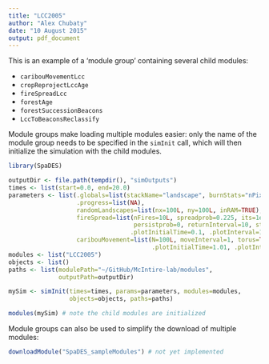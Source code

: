 ```yaml
---
title: "LCC2005"
author: "Alex Chubaty"
date: "10 August 2015"
output: pdf_document
---
```


This is an example of a 'module group' containing several child modules:

- `caribouMovementLcc`
- `cropReprojectLccAge`
- `fireSpreadLcc`
- `forestAge`
- `forestSuccessionBeacons`
- `LccToBeaconsReclassify`

Module groups make loading multiple modules easier: only the name of the module group needs to be specified in the `simInit` call, which will then initialize the simulation with the child modules.

```r
library(SpaDES)

outputDir <- file.path(tempdir(), "simOutputs")
times <- list(start=0.0, end=20.0)
parameters <- list(.globals=list(stackName="landscape", burnStats="nPixelsBurned"),
                   .progress=list(NA),
                   randomLandscapes=list(nx=100L, ny=100L, inRAM=TRUE),
                   fireSpread=list(nFires=10L, spreadprob=0.225, its=1e6,
                                   persistprob=0, returnInterval=10, startTime=0,
                                  .plotInitialTime=0.1, .plotInterval=10),
                   caribouMovement=list(N=100L, moveInterval=1, torus=TRUE,
                                        .plotInitialTime=1.01, .plotInterval=1))
modules <- list("LCC2005")
objects <- list()
paths <- list(modulePath="~/GitHub/McIntire-lab/modules",
              outputPath=outputDir)

mySim <- simInit(times=times, params=parameters, modules=modules,
                 objects=objects, paths=paths)

modules(mySim) # note the child modules are initialized
```

Module groups can also be used to simplify the download of multiple modules:

```r
downloadModule("SpaDES_sampleModules") # not yet implemented
```
